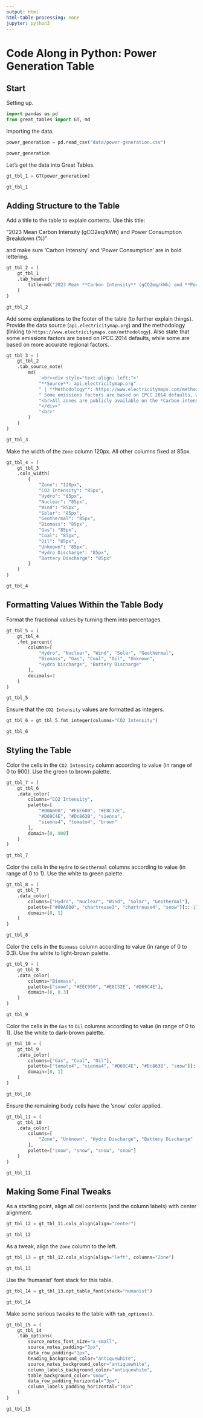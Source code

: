 ```yaml
---
output: html
html-table-processing: none
jupyter: python3
---
```


# Code Along in Python: Power Generation Table

## Start

Setting up.

```python
import pandas as pd
from great_tables import GT, md
```

Importing the data.

```python
power_generation = pd.read_csv("data/power-generation.csv")

power_generation
```

Let's get the data into Great Tables.

```python
gt_tbl_1 = GT(power_generation)

gt_tbl_1
```

## Adding Structure to the Table

Add a title to the table to explain contents. Use this title:

"2023 Mean Carbon Intensity (gCO2eq/kWh) and Power Consumption Breakdown (%)"

and make sure 'Carbon Intensity' and 'Power Consumption' are in bold lettering.

```python
gt_tbl_2 = (
    gt_tbl_1
    .tab_header(
        title=md("2023 Mean **Carbon Intensity** (gCO2eq/kWh) and **Power Consumption** Breakdown (%)")
    )
)

gt_tbl_2
```

Add some explanations to the footer of the table (to further explain things).
Provide the data source (`api.electricitymap.org`) and the methodology (linking 
to `https://www.electricitymaps.com/methodology`). Also state that some
emissions factors are based on IPCC 2014 defaults, while some are based on
more accurate regional factors.

```python
gt_tbl_3 = (
    gt_tbl_2
    .tab_source_note(
        md(
            '<br><div style="text-align: left;">'
            "**Source**: api.electricitymap.org" 
            " | **Methodology**: https://www.electricitymaps.com/methodology." 
            " Some emissions factors are based on IPCC 2014 defaults, while some are based on more accurate regional factors."
            "<br>All zones are publicly available on the *Carbon intensity and emission factors* tab via Google docs link<br>"
            "</div>"
            "<br>"
        )
    )
)

gt_tbl_3
```

Make the width of the `Zone` column 120px. All other columns fixed at 85px.

```python
gt_tbl_4 = (
    gt_tbl_3
    .cols_width(
        {
            "Zone": "120px",
            "CO2 Intensity": "85px",
            "Hydro": "85px",
            "Nuclear": "85px",
            "Wind": "85px",
            "Solar": "85px",
            "Geothermal": "85px",
            "Biomass": "85px",
            "Gas": "85px",
            "Coal": "85px",
            "Oil": "85px",
            "Unknown": "85px",
            "Hydro Discharge": "85px",
            "Battery Discharge": "85px"
        }
    ) 
)

gt_tbl_4
```

## Formatting Values Within the Table Body

Format the fractional values by turning them into percentages.

```python
gt_tbl_5 = (
    gt_tbl_4
    .fmt_percent(
        columns=[
            "Hydro", "Nuclear", "Wind", "Solar", "Geothermal",
            "Biomass", "Gas", "Coal", "Oil", "Unknown",
            "Hydro Discharge", "Battery Discharge"
        ],
        decimals=1
    )
)

gt_tbl_5
```

Ensure that the `CO2 Intensity` values are formatted as integers.

```python
gt_tbl_6 = gt_tbl_5.fmt_integer(columns="CO2 Intensity")

gt_tbl_6
```

## Styling the Table

Color the cells in the `CO2 Intensity` column according to value (in range of 0 to 900). Use the green to brown palette.

```python
gt_tbl_7 = (
    gt_tbl_6
    .data_color(
        columns="CO2 Intensity",
        palette=[
            "#00A600", "#E6E600", "#E8C32E",
            "#D69C4E", "#Dc863B", "sienna",
            "sienna4", "tomato4", "brown"
        ],
        domain=[0, 900]
    )
)

gt_tbl_7
```

Color the cells in the `Hydro` to `Geothermal` columns according to value (in range of 0 to 1). Use the white to green palette.

```python
gt_tbl_8 = (
    gt_tbl_7
    .data_color(
        columns=["Hydro", "Nuclear", "Wind", "Solar", "Geothermal"],
        palette=["#00A600", "chartreuse3", "chartreuse4", "snow"][::-1],
        domain=[0, 1]
    )
)

gt_tbl_8
```

Color the cells in the `Biomass` column according to value (in range of 0 to 0.3). Use the white to light-brown palette.

```python
gt_tbl_9 = (
    gt_tbl_8
    .data_color(
        columns="Biomass",
        palette=["snow", "#EEC900", "#E8C32E", "#D69C4E"],
        domain=[0, 0.3]
    )
)

gt_tbl_9
```

Color the cells in the `Gas` to `Oil` columns according to value (in range of 0 to 1). Use the white to dark-brown palette.

```python
gt_tbl_10 = (
    gt_tbl_9
    .data_color(
        columns=["Gas", "Coal", "Oil"],
        palette=["tomato4", "sienna4", "#D69C4E", "#Dc863B", "snow"][::-1],
        domain=[0, 1]
    )
)

gt_tbl_10
```

Ensure the remaining body cells have the 'snow' color applied.

```python
gt_tbl_11 = (
    gt_tbl_10
    .data_color(
        columns=[
            "Zone", "Unknown", "Hydro Discharge", "Battery Discharge"
        ],
        palette=["snow", "snow", "snow", "snow"]
    )
)

gt_tbl_11
```

## Making Some Final Tweaks

As a starting point, align all cell contents (and the column labels) with center alignment.

```python
gt_tbl_12 = gt_tbl_11.cols_align(align="center")

gt_tbl_12
```

As a tweak, align the `Zone` column to the left.

```python
gt_tbl_13 = gt_tbl_12.cols_align(align="left", columns="Zone")

gt_tbl_13
```

Use the 'humanist' font stack for this table.

```python
gt_tbl_14 = gt_tbl_13.opt_table_font(stack="humanist")

gt_tbl_14
```

Make some serious tweaks to the table with `tab_options()`.

```python
gt_tbl_15 = (
    gt_tbl_14
    .tab_options(
        source_notes_font_size="x-small",
        source_notes_padding="3px",
        data_row_padding="1px",
        heading_background_color="antiquewhite",
        source_notes_background_color="antiquewhite",
        column_labels_background_color="antiquewhite",
        table_background_color="snow",
        data_row_padding_horizontal="3px",
        column_labels_padding_horizontal="10px"
    )
)

gt_tbl_15
```

